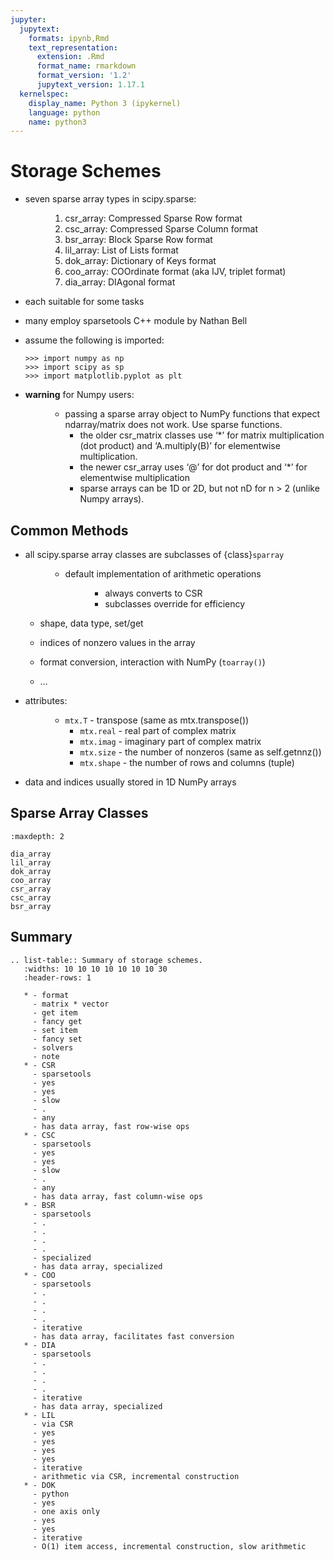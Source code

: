 ```yaml
---
jupyter:
  jupytext:
    formats: ipynb,Rmd
    text_representation:
      extension: .Rmd
      format_name: rmarkdown
      format_version: '1.2'
      jupytext_version: 1.17.1
  kernelspec:
    display_name: Python 3 (ipykernel)
    language: python
    name: python3
---
```


# Storage Schemes

- seven sparse array types in scipy.sparse:
  : 1. csr_array: Compressed Sparse Row format
    2. csc_array: Compressed Sparse Column format
    3. bsr_array: Block Sparse Row format
    4. lil_array: List of Lists format
    5. dok_array: Dictionary of Keys format
    6. coo_array: COOrdinate format (aka IJV, triplet format)
    7. dia_array: DIAgonal format

- each suitable for some tasks

- many employ sparsetools C++ module by Nathan Bell

- assume the following is imported:

  ```
  >>> import numpy as np
  >>> import scipy as sp
  >>> import matplotlib.pyplot as plt
  ```

- **warning** for Numpy users:
  : - passing a sparse array object to NumPy functions that expect
      ndarray/matrix does not work. Use sparse functions.
    - the older csr_matrix classes use '\*' for matrix multiplication (dot product)
      and 'A.multiply(B)' for elementwise multiplication.
    - the newer csr_array uses '@' for dot product and '\*' for elementwise multiplication
    - sparse arrays can be 1D or 2D, but not nD for n > 2 (unlike Numpy arrays).

## Common Methods

- all scipy.sparse array classes are subclasses of {class}`sparray`
  : - default implementation of arithmetic operations
      : - always converts to CSR
        - subclasses override for efficiency

    - shape, data type, set/get

    - indices of nonzero values in the array

    - format conversion, interaction with NumPy (`toarray()`)

    - ...
- attributes:
  : - `mtx.T` - transpose (same as mtx.transpose())
    - `mtx.real` - real part of complex matrix
    - `mtx.imag` - imaginary part of complex matrix
    - `mtx.size` - the number of nonzeros (same as self.getnnz())
    - `mtx.shape` - the number of rows and columns (tuple)
- data and indices usually stored in 1D NumPy arrays

## Sparse Array Classes

```toctree
:maxdepth: 2

dia_array
lil_array
dok_array
coo_array
csr_array
csc_array
bsr_array
```

## Summary

```eval-rst
.. list-table:: Summary of storage schemes.
   :widths: 10 10 10 10 10 10 10 30
   :header-rows: 1

   * - format
     - matrix * vector
     - get item
     - fancy get
     - set item
     - fancy set
     - solvers
     - note
   * - CSR
     - sparsetools
     - yes
     - yes
     - slow
     - .
     - any
     - has data array, fast row-wise ops
   * - CSC
     - sparsetools
     - yes
     - yes
     - slow
     - .
     - any
     - has data array, fast column-wise ops
   * - BSR
     - sparsetools
     - .
     - .
     - .
     - .
     - specialized
     - has data array, specialized
   * - COO
     - sparsetools
     - .
     - .
     - .
     - .
     - iterative
     - has data array, facilitates fast conversion
   * - DIA
     - sparsetools
     - .
     - .
     - .
     - .
     - iterative
     - has data array, specialized
   * - LIL
     - via CSR
     - yes
     - yes
     - yes
     - yes
     - iterative
     - arithmetic via CSR, incremental construction
   * - DOK
     - python
     - yes
     - one axis only
     - yes
     - yes
     - iterative
     - O(1) item access, incremental construction, slow arithmetic
```